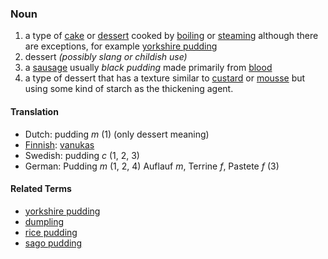 ===Noun===

# a type of [[cake]] or [[dessert]] cooked by [[boiling]] or [[steaming]] although there are exceptions, for example [[yorkshire pudding]]
# dessert ''(possibly slang or childish use) ''
# a [[sausage]] usually ''black pudding'' made primarily from [[blood]]
# a type of dessert that has a texture similar to [[custard]] or [[mousse]] but using some kind of starch as the thickening agent.

==== Translation ====
*Dutch: pudding ''m'' (1) (only dessert meaning)
*[[Finnish]]: [[vanukas]]
*Swedish: pudding ''c'' (1, 2, 3)
*German: Pudding ''m'' (1, 2, 4) Auflauf ''m'', Terrine ''f'', Pastete ''f'' (3)

==== Related Terms ====

*[[yorkshire pudding]]
*[[dumpling]]
*[[rice pudding]]
*[[sago pudding]]
